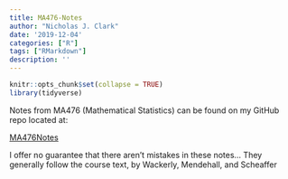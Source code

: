 ```yaml
---
title: MA476-Notes
author: "Nicholas J. Clark"
date: '2019-12-04'
categories: ["R"]
tags: ["RMarkdown"]
description: ''
---
```



```r
knitr::opts_chunk$set(collapse = TRUE)
library(tidyverse)
```


Notes from MA476 (Mathematical Statistics) can be found on my GitHub repo located at:




[MA476Notes](https://github.com/nick3703/MA476)


I offer no guarantee that there aren't mistakes in these notes...  They generally follow the course text, \textit{Mathematical Statistics with Applications, 7th ed} by Wackerly, Mendehall, and Scheaffer

